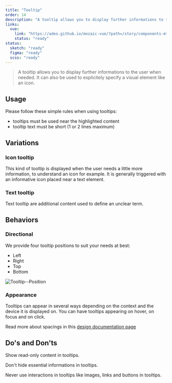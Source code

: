 ```yaml
---
title: "Tooltip"
order: 14
description: "A tooltip allows you to display further informations to the user when needed. It can also be used to explicitely specify a visual element."
links:
  vue:
    link: "https://adeo.github.io/mozaic-vue/?path=/story/components-mtooltip--try-it"
    status: "ready"
status:
  sketch: "ready"
  figma: "ready"
  scss: "ready"
---
```


> A tooltip allows you to display further informations to the user when needed. It can also be used to explicitely specify a visual element like an icon.

<Preview nude path="default" />

## Usage

Please follow these simple rules when using tooltips:

- tooltips must be used near the highlighted content
- tooltip text must be short (1 or 2 lines maximum)

## Variations

### Icon tooltip

This kind of tooltip is displayed when the user needs a little more information, to understand an icon for example. It is generally triggered with an informative icon placed near a text element.

### Text tooltip

Text tooltip are additional content used to define an unclear term.

## Behaviors

### Directional

We provide four tooltip positions to suit your needs at best:

- Left
- Right
- Top
- Bottom

![Tooltip--Position](Tooltip--Position.png)

### Appearance

Tooltips can appear in several ways depending on the context and the device it is displayed on. You can have tooltips appearing on hover, on focus and on click.

<Highlight theme="tips" title="Spacings for designers">

Read more about spacings in this [design documentation page](/Components/Tooltip/design/)

</Highlight>

## Do's and Don'ts

<HintItem do>Show read-only content in tooltips.</HintItem>

<HintItem dont>Don't hide essential informations in tooltips.</HintItem>

<HintItem dont>
  Never use interactions in tooltips like images, links and buttons in tooltips.
</HintItem>
